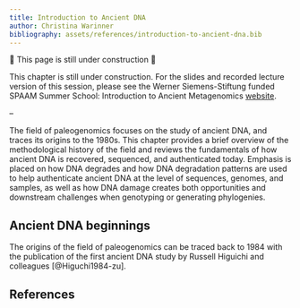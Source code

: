 ```yaml
---
title: Introduction to Ancient DNA
author: Christina Warinner
bibliography: assets/references/introduction-to-ancient-dna.bib
---
```


::: {.callout-important}
🚧 This page is still under construction 🚧
:::

This chapter is still under construction. For the slides and recorded lecture version of this session, please see the Werner Siemens-Stiftung funded SPAAM Summer School: Introduction to Ancient Metagenomics [website](https://www.spaam-community.org/wss-summer-school/#/2023/teaching-material).

--

The field of paleogenomics focuses on the study of ancient DNA, and traces its origins to the 1980s. 
This chapter provides a brief overview of the methodological history of the field and reviews the fundamentals of how ancient DNA is recovered, sequenced, and authenticated today. 
Emphasis is placed on how DNA degrades and how DNA degradation patterns are used to help authenticate ancient DNA at the level of sequences, genomes, and samples, as well as how DNA damage creates both opportunities and downstream challenges when genotyping or generating phylogenies. 

## Ancient DNA beginnings

The origins of the field of paleogenomics can be traced back to 1984 with the publication of the first ancient DNA study by Russell Higuichi and colleagues [@Higuchi1984-zu].




## References



